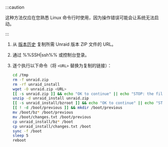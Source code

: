 :::caution

这种方法仅应在您熟悉 Linux 命令行时使用，因为操作错误可能会让系统无法启动。

:::

1. 从 [版本历史](../../../download_list.mdx) 复制所需 Unraid 版本 ZIP 文件的 URL。
2. 通过 %%SSH|ssh%% 或控制台登录。
3. 逐个执行以下命令（将 `<URL>` 替换为复制的链接）：

   ```bash
   cd /tmp
   rm -f unraid.zip
   rm -rf unraid_install
   wget -O unraid.zip <URL>
   [[ -s unraid.zip ]] && echo "OK to continue" || echo "STOP: the file was not downloaded"
   unzip -d unraid_install unraid.zip
   [[ -s unraid_install/bzroot ]] && echo "OK to continue" || echo "STOP: the file was not extracted properly"
   [[ ! -d /boot/previous ]] && mkdir /boot/previous
   mv /boot/bz* /boot/previous
   mv /boot/changes.txt /boot/previous
   cp unraid_install/bz* /boot
   cp unraid_install/changes.txt /boot
   sync -f /boot
   sleep 5
   reboot
   ```
